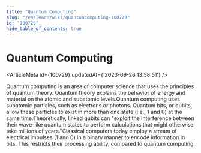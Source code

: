 ```yaml
---
title: "Quantum Computing"
slug: "/en/learn/wiki/quantumcomputing-100729"
id: "100729"
hide_table_of_contents: true
---
```



# Quantum Computing

<ArticleMeta id={100729} updatedAt={'2023-09-26 13:58:51'} />
<div className='border-solid border-b border-t-0 my-4 border-[var(--ifm-color-gray-300)]' />

Quantum computing is an area of computer science that uses the principles of quantum theory. Quantum theory explains the behavior of energy and material on the atomic and subatomic levels.Quantum computing uses subatomic particles, such as electrons or photons. Quantum bits, or qubits, allow these particles to exist in more than one state (i.e., 1 and 0) at the same time.Theoretically, linked qubits can "exploit the interference between their wave-like quantum states to perform calculations that might otherwise take millions of years."Classical computers today employ a stream of electrical impulses (1 and 0) in a binary manner to encode information in bits. This restricts their processing ability, compared to quantum computing.
